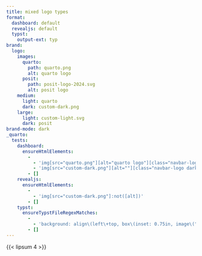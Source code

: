 ```yaml
---
title: mixed logo types
format:
  dashboard: default
  revealjs: default
  typst:
    output-ext: typ
brand:
  logo:
    images:
      quarto:
        path: quarto.png
        alt: quarto logo
      posit:
        path: posit-logo-2024.svg
        alt: posit logo
    medium:
      light: quarto
      dark: custom-dark.png
    large:
      light: custom-light.svg
      dark: posit
brand-mode: dark
_quarto:
  tests:
    dashboard:
      ensureHtmlElements:
        -
          - 'img[src="quarto.png"][alt="quarto logo"][class="navbar-logo light-content d-inline-block"]'
          - 'img[src="custom-dark.png"][alt=""][class="navbar-logo dark-content d-inline-block"]'
        - []
    revealjs:
      ensureHtmlElements:
        -
          - 'img[src="custom-dark.png"]:not([alt])'
        - []
    typst:
      ensureTypstFileRegexMatches:
        -
          - 'background: align\(left\+top, box\(inset: 0.75in, image\("custom-dark.png", width: 1\.5in\)\)'
        - []
---
```


{{< lipsum 4 >}}